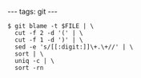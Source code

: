 ---
tags: git
---
<pre lang="shell">$ git blame -t $FILE | \
  cut -f 2 -d '(' | \
  cut -f 1 -d ')' | \
  sed -e 's/[[:digit:]]\+.\+//' | \
  sort | \
  uniq -c | \
  sort -rn</pre>
